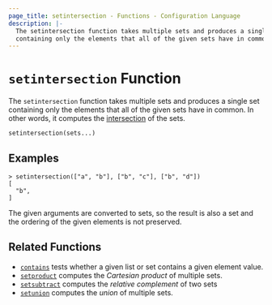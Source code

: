 ```yaml
---
page_title: setintersection - Functions - Configuration Language
description: |-
  The setintersection function takes multiple sets and produces a single set
  containing only the elements that all of the given sets have in common.
---
```


# `setintersection` Function

The `setintersection` function takes multiple sets and produces a single set
containing only the elements that all of the given sets have in common.
In other words, it computes the
[intersection](https://en.wikipedia.org/wiki/Intersection_\(set_theory\)) of the sets.

```hcl
setintersection(sets...)
```

## Examples

```
> setintersection(["a", "b"], ["b", "c"], ["b", "d"])
[
  "b",
]
```

The given arguments are converted to sets, so the result is also a set and
the ordering of the given elements is not preserved.

## Related Functions

* [`contains`](/mnptu/language/functions/contains) tests whether a given list or set contains
  a given element value.
* [`setproduct`](/mnptu/language/functions/setproduct) computes the _Cartesian product_ of multiple
  sets.
* [`setsubtract`](/mnptu/language/functions/setsubtract) computes the _relative complement_ of two sets
* [`setunion`](/mnptu/language/functions/setunion) computes the _union_ of
  multiple sets.
